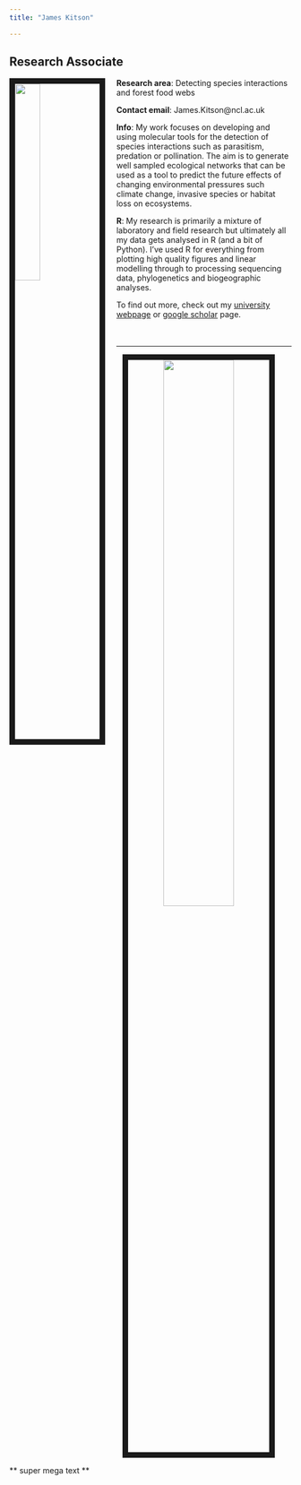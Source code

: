 ```yaml
---
title: "James Kitson"

---
```


## Research Associate

<img src= "images/James_Kitson_profile.jpg" style="width:30%; border:10px solid; margin-right: 20px" align= "left"> 

**Research area**: Detecting species interactions and forest food webs

**Contact email**: James.Kitson@ncl.ac.uk

**Info**: My work focuses on developing and using molecular tools for the detection of species interactions such as parasitism, predation or pollination. The aim is to generate well sampled ecological networks that can be used as a tool to predict the future effects of changing environmental pressures such climate change, invasive species or habitat loss on ecosystems.

**R**: My research is primarily a mixture of laboratory and field research but ultimately all my data gets analysed in R (and a bit of Python). I've used R for everything from plotting high quality figures and linear modelling through to processing sequencing data, phylogenetics and biogeographic analyses.

To find out more, check out my [university webpage](https://www.ncl.ac.uk/nes/staff/profile/jameskitson.html#background) or [google scholar](https://scholar.google.co.uk/citations?user=qOgUVEQAAAAJ&hl=en) page.  
<br><br>

***

<center><img src= "images/Kitson_footer2.jpg" style="width:50%; border:10px solid; margin-right: 20px" align= "centre"></center>

** super mega text **
